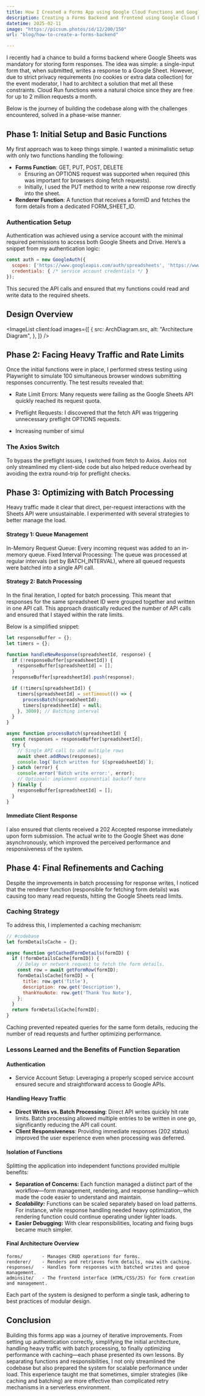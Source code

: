 ```yaml
---
title: How I Created a Forms App using Google Cloud Functions and Google Sheets
description: Creating a Forms Backend and frontend using Google Cloud Functions
datetime: 2025-02-11
image: "https://picsum.photos/id/12/200/150"
url: "blog/how-to-create-a-forms-backend"

---
```


<BlogTitle text={frontmatter.title} />

I recently had a chance to build a forms backend where Google Sheets was mandatory for storing form responses. The idea was simple: a single-input form that, when submitted, writes a response to a Google Sheet. However, due to strict privacy requirements (no cookies or extra data collection) for the event moderator, I had to architect a solution that met all these constraints. Cloud Run functions were a natural choice since they are free for up to 2 million requests a month.

Below is the journey of building the codebase along with the challenges encountered, solved in a phase-wise manner.


## Phase 1: Initial Setup and Basic Functions

My first approach was to keep things simple. I wanted a minimalistic setup with only two functions handling the following:

- **Forms Function**: GET, PUT, POST, DELETE
    - Ensuring an OPTIONS request was supported when required (this was important for browsers doing fetch requests).
    - Initially, I used the PUT method to write a new response row directly into the sheet.
- **Renderer Function**: A function that receives a formID and fetches the form details from a dedicated FORM_SHEET_ID.

### Authentication Setup

Authentication was achieved using a service account with the minimal required permissions to access both Google Sheets and Drive. Here’s a snippet from my authentication logic:


```javascript
const auth = new GoogleAuth({
  scopes: ['https://www.googleapis.com/auth/spreadsheets', 'https://www.googleapis.com/auth/drive'],
  credentials: { /* service account credentials */ }
});
```
This secured the API calls and ensured that my functions could read and write data to the required sheets.

## Design Overview 

 <ImageList client:load
  images={[
    {
      src: ArchDiagram.src,
      alt: "Architecture Diagram",
    },
  ]} />


## Phase 2: Facing Heavy Traffic and Rate Limits
Once the initial functions were in place, I performed stress testing using Playwright to simulate 100 simultaneous browser windows submitting responses concurrently. The test results revealed that:

- Rate Limit Errors: Many requests were failing as the Google Sheets API quickly reached its request quota.
- Preflight Requests: I discovered that the fetch API was triggering unnecessary preflight OPTIONS requests.

- Increasing number of simul
### The Axios Switch
To bypass the preflight issues, I switched from fetch to Axios. Axios not only streamlined my client-side code but also helped reduce overhead by avoiding the extra round-trip for preflight checks.

## Phase 3: Optimizing with Batch Processing
Heavy traffic made it clear that direct, per-request interactions with the Sheets API were unsustainable. I experimented with several strategies to better manage the load.

#### Strategy 1: Queue Management
In-Memory Request Queue: Every incoming request was added to an in-memory queue.
Fixed Interval Processing: The queue was processed at regular intervals (set by BATCH_INTERVAL), where all queued requests were batched into a single API call.
#### Strategy 2: Batch Processing
In the final iteration, I opted for batch processing. This meant that responses for the same spreadsheet ID were grouped together and written in one API call. This approach drastically reduced the number of API calls and ensured that I stayed within the rate limits.

Below is a simplified snippet:
```js
let responseBuffer = {};
let timers = {};

function handleNewResponse(spreadsheetId, response) {
  if (!responseBuffer[spreadsheetId]) {
    responseBuffer[spreadsheetId] = [];
  }
  responseBuffer[spreadsheetId].push(response);

  if (!timers[spreadsheetId]) {
    timers[spreadsheetId] = setTimeout(() => {
      processBatch(spreadsheetId);
      timers[spreadsheetId] = null;
    }, 3000); // Batching interval
  }
}

async function processBatch(spreadsheetId) {
  const responses = responseBuffer[spreadsheetId];
  try {
    // Single API call to add multiple rows
    await sheet.addRows(responses);
    console.log(`Batch written for ${spreadsheetId}`);
  } catch (error) {
    console.error('Batch write error:', error);
    // Optional: implement exponential backoff here
  } finally {
    responseBuffer[spreadsheetId] = [];
  }
}
```

#### Immediate Client Response
I also ensured that clients received a 202 Accepted response immediately upon form submission. The actual write to the Google Sheet was done asynchronously, which improved the perceived performance and responsiveness of the system.

## Phase 4: Final Refinements and Caching
Despite the improvements in batch processing for response writes, I noticed that the renderer function (responsible for fetching form details) was causing too many read requests, hitting the Google Sheets read limits.

### Caching Strategy
To address this, I implemented a caching mechanism:
```js
// #codebase
let formDetailsCache = {};

async function getCachedFormDetails(formID) {
  if (!formDetailsCache[formID]) {
    // Delay or network request to fetch the form details.
    const row = await getFormRow(formID);
    formDetailsCache[formID] = {
      title: row.get('Title'),
      description: row.get('Description'),
      thankYouNote: row.get('Thank You Note'),
    };
  }
  return formDetailsCache[formID];
}
```

Caching prevented repeated queries for the same form details, reducing the number of read requests and further optimizing performance.

### Lessons Learned and the Benefits of Function Separation
#### Authentication
- Service Account Setup: Leveraging a properly scoped service account ensured secure and straightforward access to Google APIs.
#### Handling Heavy Traffic
- **Direct Writes vs. Batch Processing**: Direct API writes quickly hit rate limits. Batch processing allowed multiple entries to be written in one go, significantly reducing the API call count.
- **Client Responsiveness**: Providing immediate responses (202 status) improved the user experience even when processing was deferred.
#### Isolation of Functions
Splitting the application into independent functions provided multiple benefits:

- **Separation of Concerns:** Each function managed a distinct part of the workflow—form management, rendering, and response handling—which made the code easier to understand and maintain.
- ***Scalability:*** Functions can be scaled separately based on load patterns. For instance, while response handling needed heavy optimization, the rendering function could continue operating under lighter loads.
- **Easier Debugging:** With clear responsibilities, locating and fixing bugs became much simpler.

#### Final Architecture Overview

    forms/       - Manages CRUD operations for forms.
    renderer/    - Renders and retrieves form details, now with caching.
    responses/   - Handles form responses with batched writes and queue management.
    adminsite/   - The frontend interface (HTML/CSS/JS) for form creation and management.

Each part of the system is designed to perform a single task, adhering to best practices of modular design.
## Conclusion
Building this forms app was a journey of iterative improvements. From setting up authentication correctly, simplifying the initial architecture, handling heavy traffic with batch processing, to finally optimizing performance with caching—each phase presented its own lessons. By separating functions and responsibilities, I not only streamlined the codebase but also prepared the system for scalable performance under load. This experience taught me that sometimes, simpler strategies (like caching and batching) are more effective than complicated retry mechanisms in a serverless environment.
